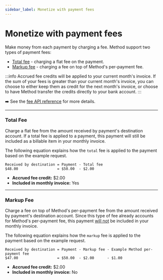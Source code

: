 ```yaml
---
sidebar_label: Monetize with payment fees
---
```



# Monetize with payment fees
Make money from each payment by charging a fee. Method
support two types of payment fees:

- [Total fee](#total-fee) - charging a flat fee on the payment.
- [Markup fee](#markup-fee) - charging a fee on top of Method's per-payment fee.

:::info
Accrued fee credits will be applied to your current month's invoice.
If the sum of your fees is greater than your current month's invoice,
you can choose to either keep them as credit for the next month's invoice,
or choose to have Method transfer the credits directly to your bank
account.
:::

➡️ See the [fee API reference](/api/core/payments/object#payment-fee-types) for more details.

---

### Total Fee
Charge a flat fee from the amount received by payment's
destination account. If a total fee is applied to a
payment, this payment will still be included as a billable
item in your monthly invoice.


<PaymentsCreateWithTotalFee />

The following equation explains how the `total` fee is applied
to the payment based on the example request.

```
Received by destination = Payment - Total fee
$48.00                  = $50.00  - $2.00
```
- __Accrued fee credit:__ $2.00
- __Included in monthly invoice:__ Yes

---

### Markup Fee
Charge a fee on top of Method's per-payment fee from the
amount received by payment's destination account. Since this
type of fee already accounts for Method's per-payment fee,
this payment <u>will not</u> be included in your monthly invoice.

<PaymentsCreateWithMarkupFee />

The following equation explains how the `markup` fee is applied
to the payment based on the example request.

```
Received by destination = Payment - Markup fee - Example Method per-payment fee
$47.00                  = $50.00  - $2.00      - $1.00
```
- __Accrued fee credit:__ $2.00
- __Included in monthly invoice:__ No

